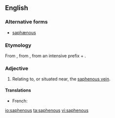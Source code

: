 ==English==
===Alternative forms===
* [[saphænous]]

===Etymology===
From {{etyl|ar|en}} {{term|صافن|tr=ṣāfin||the saphenous veins of the leg|lang=ar}}, from {{etyl|grc|en}} {{term|σαφηνής||plain, visible|tr=saphēnēs|lang=grc|sc=polytonic}}, from {{term|σα-||tr=sa-|lang=grc|sc=polytonic}} an intensive prefix + {{term|φαίνεσθαι||to show, appear|tr=phainesthai|lang=grc|sc=polytonic}}.

===Adjective===
{{en-adj|-}}

# {{anatomy}} Relating to, or situated near, the [[saphenous vein]].

====Translations====
{{trans-top|relating to, or situated near, the saphenous vein}}
* French: {{t+|fr|saphène}}
{{trans-mid}}
{{trans-bottom}}

[[io:saphenous]]
[[ta:saphenous]]
[[vi:saphenous]]
